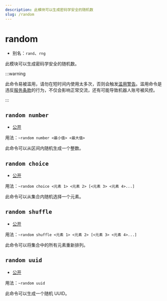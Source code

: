 ```yaml
---
description: 此模块可以生成密码学安全的随机数
slug: /random
---
```


# random


-   别名：`rand`、`rng`

此模块可以生成密码学安全的随机数。

:::warning

此命令易被滥用，请勿在短时间内使用太多次，否则会触发[滥用警告](abuse_warning)。滥用命令是违反[服务条款](policy)的行为，不仅会影响正常交流，还有可能导致机器人账号被风控。

:::

## `random number`

-   [公开](permissions)

用法：`~random number <最小值> <最大值>`

此命令可以从区间内随机生成一个整数。

## `random choice`

-   [公开](permissions)

用法：`~random choice <元素 1> <元素 2> [<元素 3> <元素 4>...]`

此命令可以从集合内随机选择一个元素。

## `random shuffle`

-   [公开](permissions)

用法：`~random shuffle <元素 1> <元素 2> [<元素 3> <元素 4>...]`

此命令可以将集合中的所有元素重新排列。

## `random uuid`

-   [公开](permissions)

用法：`~random uuid`

此命令可以生成一个随机 UUID。
